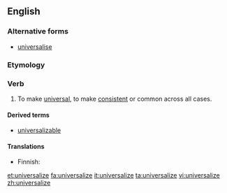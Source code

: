 ==English==

===Alternative forms===
* [[universalise]]

===Etymology===
{{suffix|universal|ize}}

===Verb===
{{en-verb|universaliz|es}}

# To make [[universal]], to make [[consistent]] or common across all cases.

====Derived terms====
* [[universalizable]]

====Translations====
{{trans-top|to make universal}}
* Finnish: {{t|fi|yleistää}}
{{trans-mid}}
{{trans-bottom}}

[[et:universalize]]
[[fa:universalize]]
[[it:universalize]]
[[ta:universalize]]
[[vi:universalize]]
[[zh:universalize]]